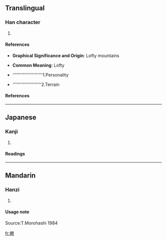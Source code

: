 ==Translingual==

===Han character===
{{Han char|rn=46|rad=山|as=12|sn=15|four=2260<sub>1</sub>|canj=山一山日 (UMUA)}}

# {{defn|Han}}

====References====
{{Han ref|kx=|dkj=|dj=|hdz=|uh=|ud=|bh=|bd=}}



* '''Graphical Significance and Origin''': Lofty mountains

* '''Common Meaning''': Lofty

*'''''''''''''''''''''''1.Personality

* ''''''''''''''''''''''2.Terrain

====References====
{{Han ref|kx=0320.010|dkj=08481|dj=0620.080|hdz=10797.080|uh=5D9C|ud=23964|bh=E56A|bd=58730}}

----

==Japanese==
===Kanji===
{{ja-kanji|grade=}}
# {{defn|Japanese}} 
====Readings====
{{ja-readings|on=[[しん]] (shin), [[せん]] (sen), [[ぜん]] (zen), [[じん]] (jin)|kun=}}
----
==Mandarin==
===Hanzi===
{{cmn-hanzi|pin=[[qín]] (qin2);jīn (jin1); yan(yan2)|wg=ch'in2,chin1,ian2}}
# {{defn|Mandarin}}

====Usage note====
Source:T.Morohashi 1984

[[fr:嶜]]